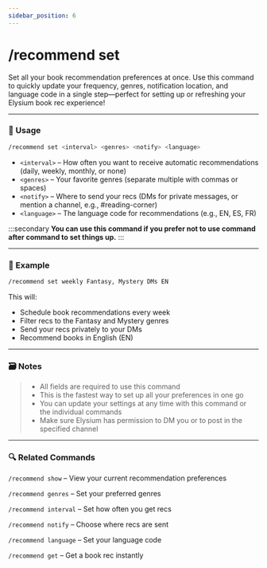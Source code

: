 ```yaml
---
sidebar_position: 6
---
```


# /recommend set 

Set all your book recommendation preferences at once. Use this command to quickly update your frequency, genres, notification location, and language code in a single step—perfect for setting up or refreshing your Elysium book rec experience!

<hr className="md-divider-gradient" />

### 💬 Usage
```bash
/recommend set <interval> <genres> <notify> <language>
```
- `<interval>` – How often you want to receive automatic recommendations (daily, weekly, monthly, or none)
- `<genres>` – Your favorite genres (separate multiple with commas or spaces)
- `<notify>` – Where to send your recs (DMs for private messages, or mention a channel, e.g., #reading-corner)
- `<language>` – The language code for recommendations (e.g., EN, ES, FR)

:::secondary
**You can use this command if you prefer not to use command after command to set things up.**
:::

<hr className="md-divider-gradient" />

### 📌 Example
```bash
/recommend set weekly Fantasy, Mystery DMs EN
```
This will:
- Schedule book recommendations every week
- Filter recs to the Fantasy and Mystery genres
- Send your recs privately to your DMs
- Recommend books in English (EN)

<hr className="md-divider-gradient" />

### 🗃️ Notes
> - All fields are required to use this command
> - This is the fastest way to set up all your preferences in one go
> - You can update your settings at any time with this command or the individual commands
> - Make sure Elysium has permission to DM you or to post in the specified channel

<hr className="md-divider-gradient" />

### 🔍 Related Commands
`/recommend show` – View your current recommendation preferences

`/recommend genres` – Set your preferred genres

`/recommend interval` – Set how often you get recs

`/recommend notify` – Choose where recs are sent

`/recommend language` – Set your language code

`/recommend get` – Get a book rec instantly